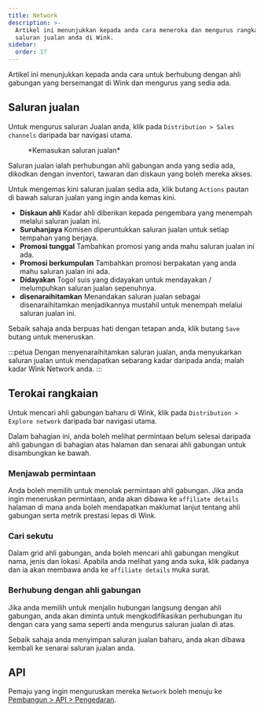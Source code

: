 ```yaml
---
title: Network
description: >-
  Artikel ini menunjukkan kepada anda cara meneroka dan mengurus rangkaian
  saluran jualan anda di Wink.
sidebar:
  order: 17
---
```


Artikel ini menunjukkan kepada anda cara untuk berhubung dengan ahli gabungan yang bersemangat di Wink dan mengurus yang sedia ada.

## Saluran jualan

Untuk mengurus saluran Jualan anda, klik pada `Distribution > Sales channels` daripada bar navigasi utama.

<figure>
  <CloudinaryImage width="350" height="402" resize="scale" quality="best" alt="Saluran jualan" src="academy/sales-channel" errorImage="noimage_opaque_nyrtl0.png" />

  <figcaption>*Kemasukan saluran jualan*</figcaption>
</figure>


Saluran jualan ialah perhubungan ahli gabungan anda yang sedia ada, dikodkan dengan inventori, tawaran dan diskaun yang boleh mereka akses.

Untuk mengemas kini saluran jualan sedia ada, klik butang `Actions` pautan di bawah saluran jualan yang ingin anda kemas kini.

* **Diskaun ahli** Kadar ahli diberikan kepada pengembara yang menempah melalui saluran jualan ini.
* **Suruhanjaya** Komisen diperuntukkan saluran jualan untuk setiap tempahan yang berjaya.
* **Promosi tunggal** Tambahkan promosi yang anda mahu saluran jualan ini ada.
* **Promosi berkumpulan** Tambahkan promosi berpakatan yang anda mahu saluran jualan ini ada.
* **Didayakan** Togol suis yang didayakan untuk mendayakan / melumpuhkan saluran jualan sepenuhnya.
* **disenaraihitamkan** Menandakan saluran jualan sebagai disenaraihitamkan menjadikannya mustahil untuk menempah melalui saluran jualan ini.

Sebaik sahaja anda berpuas hati dengan tetapan anda, klik butang `Save` butang untuk meneruskan.

:::petua
Dengan menyenaraihitamkan saluran jualan, anda menyukarkan saluran jualan untuk mendapatkan sebarang kadar daripada anda; malah kadar Wink Network anda.
:::

## Terokai rangkaian

Untuk mencari ahli gabungan baharu di Wink, klik pada `Distribution > Explore network` daripada bar navigasi utama.

Dalam bahagian ini, anda boleh melihat permintaan belum selesai daripada ahli gabungan di bahagian atas halaman dan senarai ahli gabungan untuk disambungkan ke bawah.

### Menjawab permintaan

Anda boleh memilih untuk menolak permintaan ahli gabungan. Jika anda ingin meneruskan permintaan, anda akan dibawa ke `affiliate details` halaman di mana anda boleh mendapatkan maklumat lanjut tentang ahli gabungan serta metrik prestasi lepas di Wink.

### Cari sekutu

Dalam grid ahli gabungan, anda boleh mencari ahli gabungan mengikut nama, jenis dan lokasi. Apabila anda melihat yang anda suka, klik padanya dan ia akan membawa anda ke `affiliate details` muka surat.

### Berhubung dengan ahli gabungan

Jika anda memilih untuk menjalin hubungan langsung dengan ahli gabungan, anda akan diminta untuk mengkodifikasikan perhubungan itu dengan cara yang sama seperti anda mengurus saluran jualan di atas.

Sebaik sahaja anda menyimpan saluran jualan baharu, anda akan dibawa kembali ke senarai saluran jualan anda.

## API

Pemaju yang ingin menguruskan mereka `Network` boleh menuju ke [Pembangun > API > Pengedaran](/developers/apis/#distribution-api).

